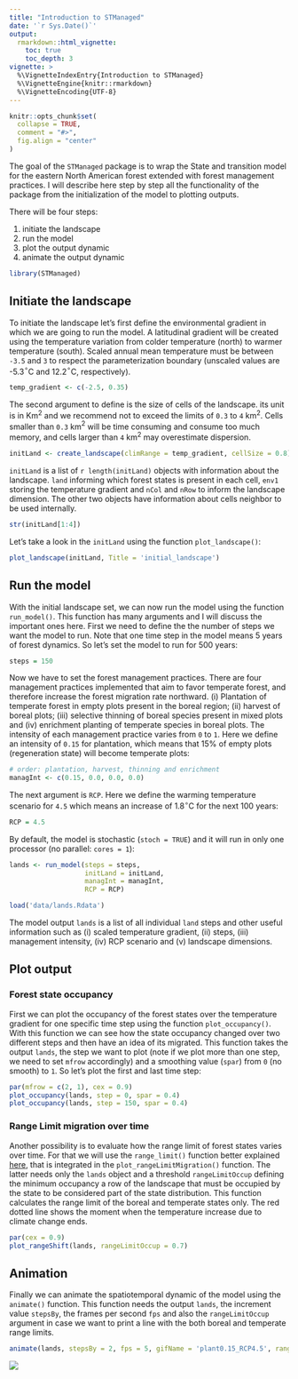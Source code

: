 ```yaml
---
title: "Introduction to STManaged"
date: '`r Sys.Date()`'
output:
  rmarkdown::html_vignette:
    toc: true
    toc_depth: 3
vignette: >
  %\VignetteIndexEntry{Introduction to STManaged}
  %\VignetteEngine{knitr::rmarkdown}
  %\VignetteEncoding{UTF-8}
---
```


```r
knitr::opts_chunk$set(
  collapse = TRUE,
  comment = "#>",
  fig.align = "center"
)
```

The goal of the `STManaged` package is to wrap the State and transition model for the eastern North American forest extended with forest management practices.
I will describe here step by step all the functionality of the package from the initialization of the model to plotting outputs.

There will be four steps:

1. initiate the landscape
2. run the model
3. plot the output dynamic
4. animate the output dynamic

```r
library(STManaged)
```

## Initiate the landscape

To initiate the landscape let's first define the environmental gradient in which we are going to run the model. A latitudinal gradient will be created using the temperature variation from colder temperature (north) to warmer temperature (south). Scaled annual mean temperature must be between `-3.5` and `3` to respect the parameterization boundary (unscaled values are -5.3$^\circ$C and 12.2$^\circ$C, respectively).

```r
temp_gradient <- c(-2.5, 0.35)
```

The second argument to define is the size of cells of the landscape. its unit is in Km$^2$ and we recommend not to exceed the limits of `0.3` to `4` km$^2$. Cells smaller than `0.3` km$^2$ will be time consuming and consume too much memory, and cells larger than `4` km$^2$ may overestimate dispersion.

```r
initLand <- create_landscape(climRange = temp_gradient, cellSize = 0.8)
```

`initLand` is a list of `r length(initLand)` objects with information about the landscape. `land` informing which forest states is present in each cell, `env1` storing the temperature gradient and `nCol` and `nRow` to inform the landscape dimension. The other two objects have information about cells neighbor to be used internally.

```r
str(initLand[1:4])
```
Let's take a look in the `initLand` using the function `plot_landscape()`:

```r
plot_landscape(initLand, Title = 'initial_landscape')
```

## Run the model

With the initial landscape set, we can now run the model using the function `run_model()`. This function has many arguments and I will discuss the important ones here.
First we need to define the the number of steps we want the model to run. Note that one time step in the model means 5 years of forest dynamics. So let's set the model to run for 500 years:

```r
steps = 150
```

Now we have to set the forest management practices. There are four management practices implemented that aim to favor temperate forest, and therefore increase the forest migration rate northward. (i) Plantation of temperate forest in empty plots present in the boreal region; (ii) harvest of boreal plots; (iii) selective thinning of boreal species present in mixed plots and (iv) enrichment planting of temperate species in boreal plots. The intensity of each management practice varies from `0` to `1`. Here we define an intensity of `0.15` for plantation, which means that 15% of empty plots (regeneration state) will become temperate plots:

```r
# order: plantation, harvest, thinning and enrichment
managInt <- c(0.15, 0.0, 0.0, 0.0)
```

The next argument is `RCP`. Here we define the warming temperature scenario for `4.5` which means an increase of 1.8$^\circ$C for the next 100 years:

```r
RCP = 4.5
```

By default, the model is stochastic (`stoch = TRUE`) and it will run in only one processor (no parallel: `cores = 1`):

```r
lands <- run_model(steps = steps,
                   initLand = initLand,
                   managInt = managInt,
                   RCP = RCP)
```

```r
load('data/lands.Rdata')
```

The model output `lands` is a list of all individual `land` steps and other useful information such as (i) scaled temperature gradient, (ii) steps, (iii) management intensity, (iv) RCP scenario and (v) landscape dimensions.

## Plot output

### Forest state occupancy

First we can plot the occupancy of the forest states over the temperature gradient for one specific time step using the function `plot_occupancy()`. With this function we can see how the state occupancy changed over two different steps and then have an idea of its migrated. This function takes the output `lands`, the step we want to plot (note if we plot more than one step, we need to set `mfrow` accordingly) and a smoothing value (`spar`) from `0` (no smooth) to `1`. So let's plot the first and last time step:

```r
par(mfrow = c(2, 1), cex = 0.9)
plot_occupancy(lands, step = 0, spar = 0.4)
plot_occupancy(lands, step = 150, spar = 0.4)
```

### Range Limit migration over time

Another possibility is to evaluate how the range limit of forest states varies over time. For that we will use the `range_limit()` function better explained [here](#TODO), that is integrated in the `plot_rangeLimitMigration()` function. The latter needs only the `lands` object and a threshold `rangeLimitOccup` defining the minimum occupancy a row of the landscape that must be occupied by the state to be considered part of the state distribution. This function calculates the range limit of the boreal and temperate states only. The red dotted line shows the moment when the temperature increase due to climate change ends.

```r
par(cex = 0.9)
plot_rangeShift(lands, rangeLimitOccup = 0.7)
```

## Animation

Finally we can animate the spatiotemporal dynamic of the model using the `animate()` function. This function needs the output `lands`, the increment value `stepsBy`, the frames per second `fps` and also the `rangeLimitOccup` argument in case we want to print a line with the both boreal and temperate range limits.

```r
animate(lands, stepsBy = 2, fps = 5, gifName = 'plant0.15_RCP4.5', rangeLimitOccup = 0.7)
```

![](img/plant0.15_RCP4.5.gif)
